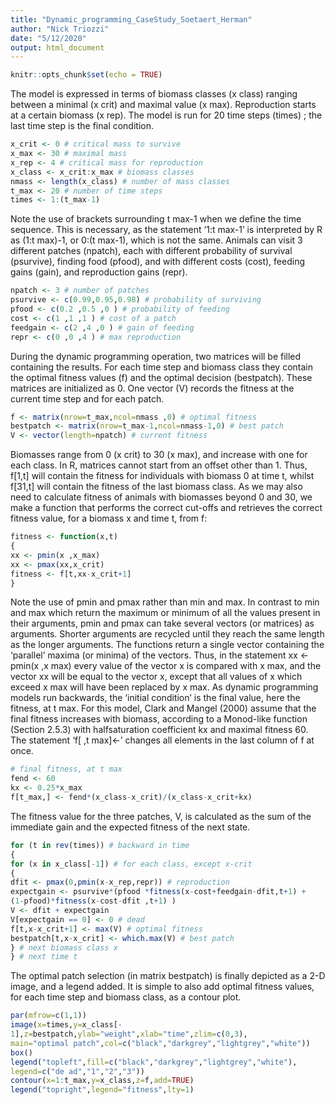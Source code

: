 ```yaml
---
title: "Dynamic_programming_CaseStudy_Soetaert_Herman"
author: "Nick Triozzi"
date: "5/12/2020"
output: html_document
---
```


```r
knitr::opts_chunk$set(echo = TRUE)
```

The model is expressed in terms of biomass classes (x class) ranging between
a minimal (x crit) and maximal value (x max). Reproduction starts at a certain
biomass (x rep). The model is run for 20 time steps (times) ; the last time step is
the final condition.

```r

x_crit <- 0 # critical mass to survive
x_max <- 30 # maximal mass
x_rep <- 4 # critical mass for reproduction
x_class <- x_crit:x_max # biomass classes
nmass <- length(x_class) # number of mass classes
t_max <- 20 # number of time steps
times <- 1:(t_max-1)

```

Note the use of brackets surrounding t max-1 when we define the time sequence.
This is necessary, as the statement ‘1:t max-1’ is interpreted by R as
(1:t max)-1, or 0:(t max-1), which is not the same.
Animals can visit 3 different patches (npatch), each with different probability
of survival (psurvive), finding food (pfood), and with different costs (cost),
feeding gains (gain), and reproduction gains (repr).

```r
npatch <- 3 # number of patches
psurvive <- c(0.99,0.95,0.98) # probability of surviving
pfood <- c(0.2 ,0.5 ,0 ) # probability of feeding
cost <- c(1 ,1 ,1 ) # cost of a patch
feedgain <- c(2 ,4 ,0 ) # gain of feeding
repr <- c(0 ,0 ,4 ) # max reproduction

```

During the dynamic programming operation, two matrices will be filled containing
the results. For each time step and biomass class they contain the optimal fitness
values (f) and the optimal decision (bestpatch). These matrices are initialized
as 0. One vector (V) records the fitness at the current time step and for each patch.

```r
f <- matrix(nrow=t_max,ncol=nmass ,0) # optimal fitness
bestpatch <- matrix(nrow=t_max-1,ncol=nmass-1,0) # best patch
V <- vector(length=npatch) # current fitness

```

Biomasses range from 0 (x crit) to 30 (x max), and increase with one for
each class. In R, matrices cannot start from an offset other than 1. Thus, f[1,t]
will contain the fitness for individuals with biomass 0 at time t, whilst f[31,t] will
contain the fitness of the last biomass class. As we may also need to calculate fitness
of animals with biomasses beyond 0 and 30, we make a function that performs the
correct cut-offs and retrieves the correct fitness value, for a biomass x and time
t, from f:

```r
fitness <- function(x,t)
{
xx <- pmin(x ,x_max)
xx <- pmax(xx,x_crit)
fitness <- f[t,xx-x_crit+1]
}
```

Note the use of pmin and pmax rather than min and max. In contrast to min
and max which return the maximum or minimum of all the values present in their
arguments, pmin and pmax can take several vectors (or matrices) as arguments.
Shorter arguments are recycled until they reach the same length as the longer arguments.
The functions return a single vector containing the ‘parallel’ maxima (or
minima) of the vectors. Thus, in the statement xx <- pmin(x ,x max) every
value of the vector x is compared with x max, and the vector xx will be equal to the
vector x, except that all values of x which exceed x max will have been replaced
by x max.
As dynamic programming models run backwards, the ‘initial condition’ is the
final value, here the fitness, at t max.
For this model, Clark and Mangel (2000) assume that the final fitness increases
with biomass, according to a Monod-like function (Section 2.5.3) with halfsaturation
coefficient kx and maximal fitness 60. The statement ‘f[ ,t max]<-’
changes all elements in the last column of f at once.

```r
# final fitness, at t max
fend <- 60
kx <- 0.25*x_max
f[t_max,] <- fend*(x_class-x_crit)/(x_class-x_crit+kx)
```

The fitness value for the three patches, V, is calculated as the sum of the immediate
gain and the expected fitness of the next state.

```r

for (t in rev(times)) # backward in time
{
for (x in x_class[-1]) # for each class, except x-crit
{
dfit <- pmax(0,pmin(x-x_rep,repr)) # reproduction
expectgain <- psurvive*(pfood *fitness(x-cost+feedgain-dfit,t+1) +
(1-pfood)*fitness(x-cost-dfit ,t+1) )
V <- dfit + expectgain
V[expectgain == 0] <- 0 # dead
f[t,x-x_crit+1] <- max(V) # optimal fitness
bestpatch[t,x-x_crit] <- which.max(V) # best patch
} # next biomass class x
} # next time t

```

The optimal patch selection (in matrix bestpatch) is finally depicted as a 2-D
image, and a legend added. It is simple to also add optimal fitness values, for each
time step and biomass class, as a contour plot.

```r
par(mfrow=c(1,1))
image(x=times,y=x_class[-
1],z=bestpatch,ylab="weight",xlab="time",zlim=c(0,3),
main="optimal patch",col=c("black","darkgrey","lightgrey","white"))
box()
legend("topleft",fill=c("black","darkgrey","lightgrey","white"),
legend=c("de ad","1","2","3"))
contour(x=1:t_max,y=x_class,z=f,add=TRUE)
legend("topright",legend="fitness",lty=1)
```










